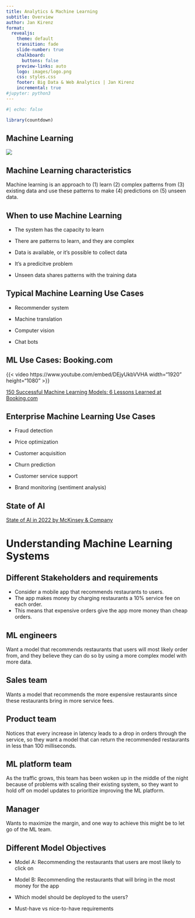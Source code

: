 ```yaml
---
title: Analytics & Machine Learning 
subtitle: Overview
author: Jan Kirenz
format:
  revealjs:
    theme: default
    transition: fade
    slide-number: true
    chalkboard:
      buttons: false
    preview-links: auto
    logo: images/logo.png
    css: styles.css
    footer: Big Data & Web Analytics | Jan Kirenz
    incremental: true 
#jupyter: python3
---
```


```r
#| echo: false

library(countdown)
```


## Machine Learning

![](images/fig-1-2-patterns.png)


## Machine Learning characteristics

Machine learning is an approach to (1) learn (2) complex patterns from (3) existing data and use these patterns to make (4) predictions on (5) unseen data.


## When to use Machine Learning

- The system has the capacity to learn  

- There are patterns to learn, and they are complex  

- Data is available, or it’s possible to collect data

- It's a predicitve problem

- Unseen data shares patterns with the training data



## Typical Machine Learning Use Cases

- Recommender system   

- Machine translation 

- Computer vision

- Chat bots

## ML Use Cases: Booking.com

{{< video https://www.youtube.com/embed/DEjyUkbVVHA width="1920" height="1080" >}}


[150 Successful Machine Learning Models: 6 Lessons Learned at Booking.com](https://booking.ai/150-successful-machine-learning-models-6-lessons-learned-at-booking-com-681e09107bec)


## Enterprise Machine Learning Use Cases

- Fraud detection  

- Price optimization

- Customer acquisition

- Churn prediction 

- Customer service support

- Brand monitoring (sentiment analysis)


## State of AI

[State of AI in 2022 by McKinsey & Company](https://www.mckinsey.com/capabilities/quantumblack/our-insights/the-state-of-ai-in-2022-and-a-half-decade-in-review#review)


# Understanding Machine Learning Systems {background-color="#0ca37f"}

## Different Stakeholders and requirements

- Consider a mobile app that recommends restaurants to users. 
- The app makes money by charging restaurants a 10% service fee on each order. 
- This means that expensive orders give the app more money than cheap orders.


## ML engineers

Want a model that recommends restaurants that users will most likely order
from, and they believe they can do so by using a more complex model with more
data.

## Sales team

Wants a model that recommends the more expensive restaurants since these
restaurants bring in more service fees.

## Product team

Notices that every increase in latency leads to a drop in orders through the
service, so they want a model that can return the recommended restaurants in
less than 100 milliseconds.


## ML platform team

As the traffic grows, this team has been woken up in the middle of the night
because of problems with scaling their existing system, so they want to hold off
on model updates to prioritize improving the ML platform.


## Manager

Wants to maximize the margin, and one way to achieve this might be to let go of
the ML team.

## Different Model Objectives

- Model A: Recommending the restaurants that users are most likely to click on

- Model B: Recommending the restaurants that will bring in the most money for the app

- Which model should be deployed to the users?

- Must-have vs nice-to-have requirements 
